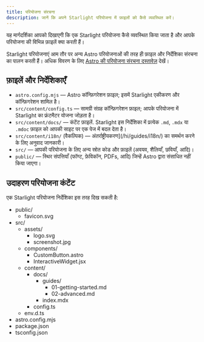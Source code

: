 ```yaml
---
title: परियोजना संरचना
description: जानें कि अपने Starlight परियोजना में फ़ाइलों को कैसे व्यवस्थित करें।
---
```


यह मार्गदर्शिका आपको दिखाएगी कि एक Starlight परियोजना कैसे व्यवस्थित किया जाता है और आपके परियोजना की विभिन्न फ़ाइलें क्या करती हैं।

Starlight परियोजनाएं आम तौर पर अन्य Astro परियोजनाओं की तरह ही फ़ाइल और निर्देशिका संरचना का पालन करती हैं। अधिक विवरण के लिए [Astro की परियोजना संरचना दस्तावेज़](https://docs.astro.build/hi/core-concepts/project-structure/) देखें।

## फ़ाइलें और निर्देशिकाएँ

- `astro.config.mjs` — Astro कॉन्फ़िगरेशन फ़ाइल; इसमें Starlight एकीकरण और कॉन्फ़िगरेशन शामिल है।
- `src/content/config.ts` — सामग्री संग्रह कॉन्फ़िगरेशन फ़ाइल; आपके परियोजना में Starlight का फ्रंटमैटर योजना जोड़ता है।
- `src/content/docs/` — कंटेंट फ़ाइलें. Starlight इस निर्देशिका में प्रत्येक `.md`, `.mdx` या `.mdoc` फ़ाइल को आपकी साइट पर एक पेज में बदल देता है।
- `src/content/i18n/` (वैकल्पिक) — अंतर्राष्ट्रीयकरण](/hi/guides/i18n/) का समर्थन करने के लिए अनुवाद जानकारी।
- `src/` — आपकी परियोजना के लिए अन्य स्रोत कोड और फ़ाइलें (अवयव, शैलियाँ, छवियाँ, आदि)।
- `public/` — स्थिर संपत्तियाँ (फॉण्ट, फ़ेविकॉन, PDFs, आदि) जिन्हें Astro द्वारा संसाधित नहीं किया जाएगा।

## उदाहरण परियोजना कंटेंट

एक Starlight परियोजना निर्देशिका इस तरह दिख सकती है:


<FileTree>

- public/
  - favicon.svg
- src/
  - assets/
    - logo.svg
    - screenshot.jpg
  - components/
    - CustomButton.astro
    - InteractiveWidget.jsx
  - content/
    - docs/
      - guides/
        - 01-getting-started.md
        - 02-advanced.md
      - index.mdx
    - config.ts
  - env.d.ts
- astro.config.mjs
- package.json
- tsconfig.json

</FileTree>
